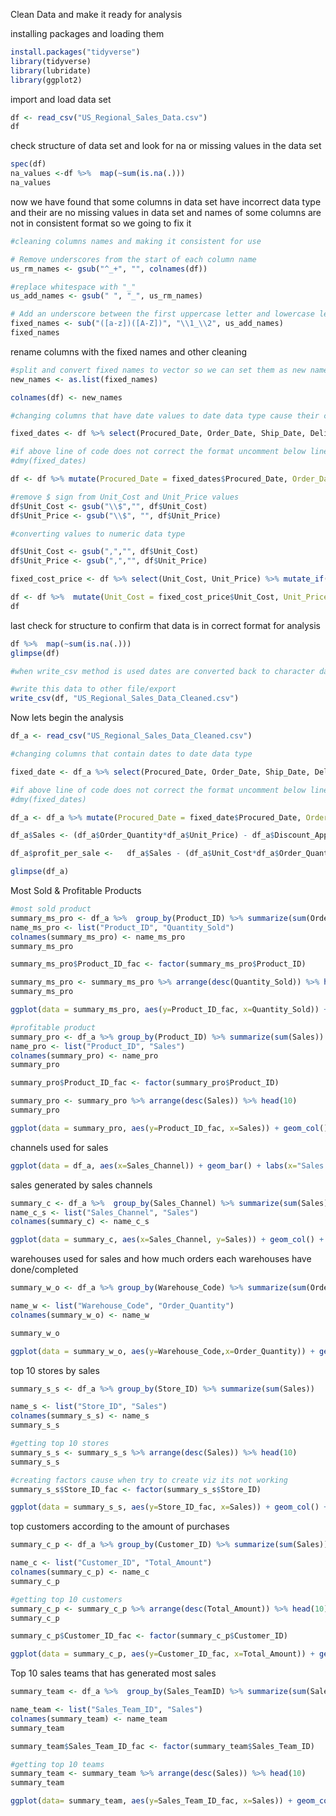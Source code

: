 Clean Data and make it ready for analysis

installing packages and loading them

```r
install.packages("tidyverse")
library(tidyverse)
library(lubridate)
library(ggplot2)
```

import and load data set

```r
df <- read_csv("US_Regional_Sales_Data.csv")
df
```

check structure of data set and look for na or missing values in the data set

```r
spec(df)
na_values <-df %>%  map(~sum(is.na(.)))
na_values
```

now we have found that some columns in data set have incorrect data type and their are no missing values in data set and names of some columns are not in consistent format so we going to fix it

```r
#cleaning columns names and making it consistent for use

# Remove underscores from the start of each column name
us_rm_names <- gsub("^_+", "", colnames(df))

#replace whitespace with "_"
us_add_names <- gsub(" ", "_", us_rm_names)

# Add an underscore between the first uppercase letter and lowercase letter in each string
fixed_names <- sub("([a-z])([A-Z])", "\\1_\\2", us_add_names)
fixed_names
```

rename columns with the fixed names and other cleaning

```r
#split and convert fixed names to vector so we can set them as new names of the columns
new_names <- as.list(fixed_names)

colnames(df) <- new_names

#changing columns that have date values to date data type cause their current data type is character

fixed_dates <- df %>% select(Procured_Date, Order_Date, Ship_Date, Delivery_Date) %>% mutate_if(is.character, as.Date)

#if above line of code does not correct the format uncomment below line and run
#dmy(fixed_dates)

df <- df %>% mutate(Procured_Date = fixed_dates$Procured_Date, Order_Date = fixed_dates$Order_Date, Ship_Date = fixed_dates$Ship_Date, Delivery_Date = fixed_dates$Delivery_Date)

#remove $ sign from Unit_Cost and Unit_Price values
df$Unit_Cost <- gsub("\\$","", df$Unit_Cost)
df$Unit_Price <- gsub("\\$", "", df$Unit_Price)

#converting values to numeric data type

df$Unit_Cost <- gsub(",","", df$Unit_Cost)
df$Unit_Price <- gsub(",","", df$Unit_Price)

fixed_cost_price <- df %>% select(Unit_Cost, Unit_Price) %>% mutate_if(is.character, as.numeric)

df <- df %>%  mutate(Unit_Cost = fixed_cost_price$Unit_Cost, Unit_Price = fixed_cost_price$Unit_Price)
df

```

last check for structure to confirm that data is in correct format for analysis

```r
df %>%  map(~sum(is.na(.)))
glimpse(df)

#when write_csv method is used dates are converted back to character data type

#write this data to other file/export
write_csv(df, "US_Regional_Sales_Data_Cleaned.csv")
```






Now lets begin the analysis

```r
df_a <- read_csv("US_Regional_Sales_Data_Cleaned.csv")

#changing columns that contain dates to date data type

fixed_date <- df_a %>% select(Procured_Date, Order_Date, Ship_Date, Delivery_Date) %>% mutate_if(is.character, as.Date)

#if above line of code does not correct the format uncomment below line and run
#dmy(fixed_dates)

df_a <- df_a %>% mutate(Procured_Date = fixed_date$Procured_Date, Order_Date = fixed_date$Order_Date, Ship_Date = fixed_date$Ship_Date, Delivery_Date = fixed_date$Delivery_Date)

df_a$Sales <- (df_a$Order_Quantity*df_a$Unit_Price) - df_a$Discount_Applied

df_a$profit_per_sale <-   df_a$Sales - (df_a$Unit_Cost*df_a$Order_Quantity)

glimpse(df_a)

```

Most Sold & Profitable Products
```r
#most sold product
summary_ms_pro <- df_a %>%  group_by(Product_ID) %>% summarize(sum(Order_Quantity))
name_ms_pro <- list("Product_ID", "Quantity_Sold")
colnames(summary_ms_pro) <- name_ms_pro
summary_ms_pro

summary_ms_pro$Product_ID_fac <- factor(summary_ms_pro$Product_ID)

summary_ms_pro <- summary_ms_pro %>% arrange(desc(Quantity_Sold)) %>% head(10)
summary_ms_pro

ggplot(data = summary_ms_pro, aes(y=Product_ID_fac, x=Quantity_Sold)) + geom_col() + labs(x="Number Of Quantity Sold", y="Product ID's", title="Most Sold Products")
```

```r
#profitable product
summary_pro <- df_a %>% group_by(Product_ID) %>% summarize(sum(Sales))
name_pro <- list("Product_ID", "Sales")
colnames(summary_pro) <- name_pro
summary_pro

summary_pro$Product_ID_fac <- factor(summary_pro$Product_ID)

summary_pro <- summary_pro %>% arrange(desc(Sales)) %>% head(10)
summary_pro

ggplot(data = summary_pro, aes(y=Product_ID_fac, x=Sales)) + geom_col() + labs(y="Product ID's", x="Sales", title="Most Profitable Products")
```



channels used for sales
```r
ggplot(data = df_a, aes(x=Sales_Channel)) + geom_bar() + labs(x="Sales Channel", y="Number Of Times Channel Is Used For Sales", title = "Sales Channels Used For Selling Products")
```

sales generated by sales channels
```r
summary_c <- df_a %>%  group_by(Sales_Channel) %>% summarize(sum(Sales))
name_c_s <- list("Sales_Channel", "Sales")
colnames(summary_c) <- name_c_s

ggplot(data = summary_c, aes(x=Sales_Channel, y=Sales)) + geom_col() + labs(x="Sales Channel", title = "Sales Generated By Each Sales Channel")
```



warehouses used for sales and how much orders each warehouses have done/completed
```r
summary_w_o <- df_a %>% group_by(Warehouse_Code) %>% summarize(sum(Order_Quantity))

name_w <- list("Warehouse_Code", "Order_Quantity")
colnames(summary_w_o) <- name_w

summary_w_o

ggplot(data = summary_w_o, aes(y=Warehouse_Code,x=Order_Quantity)) + geom_col() + labs(y="Warehouses", x="Number Of Orders Completed")
```

top 10 stores by sales
```r
summary_s_s <- df_a %>% group_by(Store_ID) %>% summarize(sum(Sales))

name_s <- list("Store_ID", "Sales")
colnames(summary_s_s) <- name_s
summary_s_s

#getting top 10 stores
summary_s_s <- summary_s_s %>% arrange(desc(Sales)) %>% head(10)
summary_s_s

#creating factors cause when try to create viz its not working
summary_s_s$Store_ID_fac <- factor(summary_s_s$Store_ID)

ggplot(data = summary_s_s, aes(y=Store_ID_fac, x=Sales)) + geom_col() + labs(x="Sales", y="Store ID's", title = "Top 10 Store Sales")

```

top customers according to the amount of purchases

```r
summary_c_p <- df_a %>% group_by(Customer_ID) %>% summarize(sum(Sales))

name_c <- list("Customer_ID", "Total_Amount")
colnames(summary_c_p) <- name_c
summary_c_p

#getting top 10 customers
summary_c_p <- summary_c_p %>% arrange(desc(Total_Amount)) %>% head(10)
summary_c_p
```

```r
summary_c_p$Customer_ID_fac <- factor(summary_c_p$Customer_ID)

ggplot(data = summary_c_p, aes(y=Customer_ID_fac, x=Total_Amount)) + geom_col() + labs(x="Total Amount (USD)", y="Customer ID", title = "Top 10 customers")
```

Top 10 sales teams that has generated most sales
```r
summary_team <- df_a %>%  group_by(Sales_TeamID) %>% summarize(sum(Sales))

name_team <- list("Sales_Team_ID", "Sales")
colnames(summary_team) <- name_team
summary_team

summary_team$Sales_Team_ID_fac <- factor(summary_team$Sales_Team_ID)

#getting top 10 teams
summary_team <- summary_team %>% arrange(desc(Sales)) %>% head(10)
summary_team
```

```r
ggplot(data= summary_team, aes(y=Sales_Team_ID_fac, x=Sales)) + geom_col() + labs(y="Sales Teams", x="Sales Generated By Team", title = "Top 10 Sales Teams")
```








